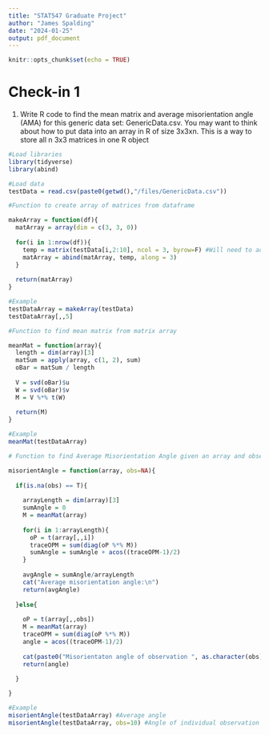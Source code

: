 ```yaml
---
title: "STAT547 Graduate Project"
author: "James Spalding"
date: "2024-01-25"
output: pdf_document
---
```


```r
knitr::opts_chunk$set(echo = TRUE)
```

# Check-in 1

1. Write R code to find the mean matrix and average misorientation angle (AMA) for this generic data set: GenericData.csv. You may want to think about how to put data into an array in R of size 3x3xn. This is a way to store all n 3x3 matrices in one R object

```r
#Load libraries
library(tidyverse)
library(abind)

#Load data
testData = read.csv(paste0(getwd(),"/files/GenericData.csv"))
```

```r
#Function to create array of matrices from dataframe

makeArray = function(df){
  matArray = array(dim = c(3, 3, 0))
  
  for(i in 1:nrow(df)){
    temp = matrix(testData[i,2:10], ncol = 3, byrow=F) #Will need to adjust for actual data.
    matArray = abind(matArray, temp, along = 3)
  }
  
  return(matArray)
}

#Example
testDataArray = makeArray(testData)
testDataArray[,,5]
```

```r
#Function to find mean matrix from matrix array

meanMat = function(array){
  length = dim(array)[3]
  matSum = apply(array, c(1, 2), sum)
  oBar = matSum / length
  
  V = svd(oBar)$u
  W = svd(oBar)$v
  M = V %*% t(W)
  
  return(M)
}

#Example
meanMat(testDataArray)
```

```r
# Function to find Average Misorientation Angle given an array and observation

misorientAngle = function(array, obs=NA){
  
  if(is.na(obs) == T){
    
    arrayLength = dim(array)[3]
    sumAngle = 0
    M = meanMat(array)
    
    for(i in 1:arrayLength){
      oP = t(array[,,i])
      traceOPM = sum(diag(oP %*% M)) 
      sumAngle = sumAngle + acos((traceOPM-1)/2)
    }
    
    avgAngle = sumAngle/arrayLength
    cat("Average misorientation angle:\n")
    return(avgAngle)
    
  }else{
    
    oP = t(array[,,obs])
    M = meanMat(array)
    traceOPM = sum(diag(oP %*% M)) 
    angle = acos((traceOPM-1)/2)
    
    cat(paste0("Misorientaton angle of observation ", as.character(obs), ":\n"))
    return(angle)
    
  }

}

#Example
misorientAngle(testDataArray) #Average angle
misorientAngle(testDataArray, obs=10) #Angle of individual observation
```











